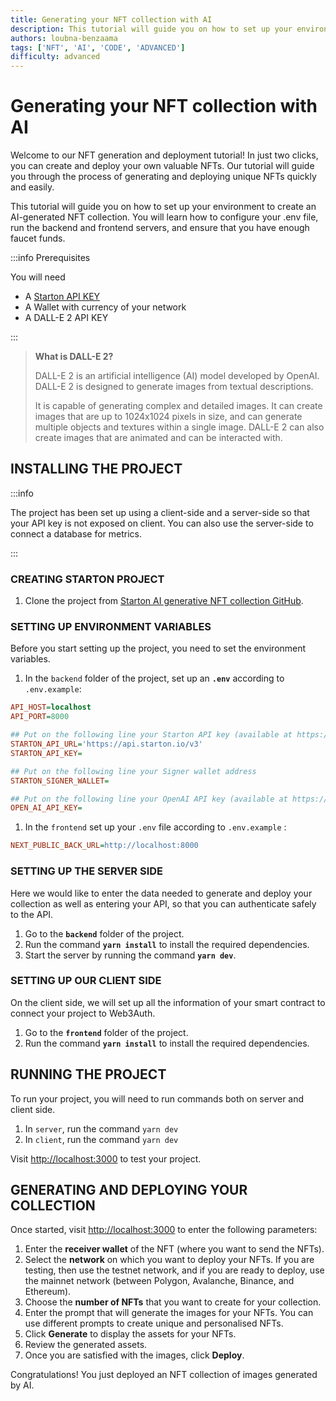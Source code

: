 ```yaml
---
title: Generating your NFT collection with AI
description: This tutorial will guide you on how to set up your environment to create an AI-generated NFT collection. You will learn how to configure your .env file, run the backend and frontend servers, and ensure that you have enough faucet funds.
authors: loubna-benzaama
tags: ['NFT', 'AI', 'CODE', 'ADVANCED']
difficulty: advanced
---
```


# Generating your NFT collection with AI

Welcome to our NFT generation and deployment tutorial! In just two clicks, you can create and deploy your own valuable NFTs. Our tutorial will guide you through the process of generating and deploying unique NFTs quickly and easily.

This tutorial will guide you on how to set up your environment to create an AI-generated NFT collection. You will learn how to configure your .env file, run the backend and frontend servers, and ensure that you have enough faucet funds.

:::info Prerequisites

You will need

-   A [Starton API KEY](https://app.starton.com/projects/default/developer)
- A Wallet with currency of your network
- A DALL-E 2 API KEY

:::

>**What is DALL-E 2?**
>
>DALL-E 2 is an artificial intelligence (AI) model developed by OpenAI. DALL-E 2 is designed to generate images from textual descriptions.
>
>It is capable of generating complex and detailed images. It can create images that are up to 1024x1024 pixels in size, and can generate multiple objects and textures within a single image. DALL-E 2 can also create images that are animated and can be interacted with.

## INSTALLING THE PROJECT

:::info

The project has been set up using a client-side and a server-side so that your API key is not exposed on client. You can also use the server-side to connect a database for metrics.

:::

### **CREATING STARTON PROJECT**

1. Clone the project from [Starton AI generative NFT collection GitHub](https://github.com/starton-io/AI-generated-NFT-collection).

### SETTING UP ENVIRONMENT VARIABLES

Before you start setting up the project, you need to set the environment variables.

1. In the `backend` folder of the project, set up an **`.env`** according to `.env.example`:

```ini
API_HOST=localhost
API_PORT=8000

## Put on the following line your Starton API key (available at https://app.starton.com)
STARTON_API_URL='https://api.starton.io/v3'
STARTON_API_KEY=

## Put on the following line your Signer wallet address
STARTON_SIGNER_WALLET=

## Put on the following line your OpenAI API key (available at https://platform.openai.com/account/api-keys)
OPEN_AI_API_KEY=
```
1. In the `frontend` set up your `.env` file according to `.env.example` :
```ini
NEXT_PUBLIC_BACK_URL=http://localhost:8000
````

### SETTING UP THE SERVER SIDE

Here we would like to enter the data needed to generate and deploy your collection as well as entering your API, so that you can authenticate safely to the API.

1. Go to the **`backend`** folder of the project.
2. Run the command **`yarn install`** to install the required dependencies.
3. Start the server by running the command **`yarn dev`**.

### SETTING UP OUR CLIENT SIDE

On the client side, we will set up all the information of your smart contract to connect your project to Web3Auth.

1. Go to the **`frontend`** folder of the project.
2. Run the command **`yarn install`** to install the required dependencies.

## RUNNING THE PROJECT

To run your project, you will need to run commands both on server and client side.

1. In `server`, run the command `yarn dev`
2. In `client`, run the command `yarn dev`

Visit [http://localhost:3000](http://localhost:3000/) to test your project.

## GENERATING AND DEPLOYING YOUR COLLECTION

Once started, visit [http://localhost:3000](http://localhost:3000/) to enter the following parameters:
1. Enter the **receiver wallet** of the NFT (where you want to send the NFTs).
2. Select the **network** on which you want to deploy your NFTs.
   If you are testing, then use the testnet network, and if you are ready to deploy, use the mainnet network (between Polygon, Avalanche, Binance, and Ethereum).
3. Choose the **number of NFTs** that you want to create for your collection.
4. Enter the prompt that will generate the images for your NFTs.
   You can use different prompts to create unique and personalised NFTs.
5. Click **Generate** to display the assets for your NFTs.
6. Review the generated assets.
7. Once you are satisfied with the images, click **Deploy**.

Congratulations! You just deployed an NFT collection of images generated by AI.
